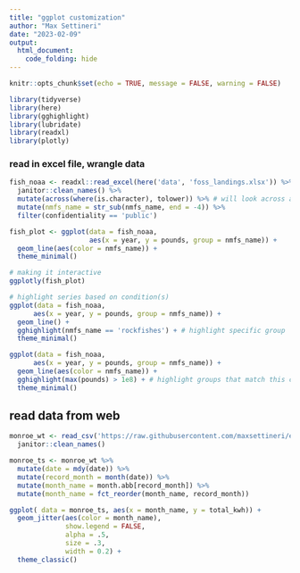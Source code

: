 ```yaml
---
title: "ggplot customization"
author: "Max Settineri"
date: "2023-02-09"
output: 
  html_document:
    code_folding: hide
---
```


```r
knitr::opts_chunk$set(echo = TRUE, message = FALSE, warning = FALSE)

library(tidyverse)
library(here)
library(gghighlight)
library(lubridate)
library(readxl)
library(plotly)

```

### read in excel file, wrangle data

```r
fish_noaa <- readxl::read_excel(here('data', 'foss_landings.xlsx')) %>% 
  janitor::clean_names() %>% 
  mutate(across(where(is.character), tolower)) %>% # will look across all columns and identify where character type data is and apply tolower function to those, makes lowercase 
  mutate(nmfs_name = str_sub(nmfs_name, end = -4)) %>% 
  filter(confidentiality == 'public')
```

```r
fish_plot <- ggplot(data = fish_noaa,
                    aes(x = year, y = pounds, group = nmfs_name)) +
  geom_line(aes(color = nmfs_name)) + 
  theme_minimal()

# making it interactive
ggplotly(fish_plot)

# highlight series based on condition(s)
ggplot(data = fish_noaa,
      aes(x = year, y = pounds, group = nmfs_name)) +
  geom_line() +
  gghighlight(nmfs_name == 'rockfishes') + # highlight specific group
  theme_minimal()

ggplot(data = fish_noaa,
      aes(x = year, y = pounds, group = nmfs_name)) +
  geom_line(aes(color = nmfs_name)) +
  gghighlight(max(pounds) > 1e8) + # highlight groups that match this criteria
  theme_minimal()
```

## read data from web

```r
monroe_wt <- read_csv('https://raw.githubusercontent.com/maxsettineri/esm244_w2023_lab5/master/data/MWTP_Elec_Daily.csv') %>% 
  janitor::clean_names() 

monroe_ts <- monroe_wt %>% 
  mutate(date = mdy(date)) %>% 
  mutate(record_month = month(date)) %>% 
  mutate(month_name = month.abb[record_month]) %>% 
  mutate(month_name = fct_reorder(month_name, record_month)) 

ggplot( data = monroe_ts, aes(x = month_name, y = total_kwh)) +
  geom_jitter(aes(color = month_name),
              show.legend = FALSE,
              alpha = .5,
              size = .3,
              width = 0.2) +
  theme_classic()
```

